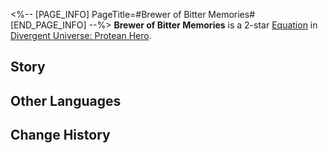<%-- [PAGE_INFO]
PageTitle=#Brewer of Bitter Memories#
[END_PAGE_INFO] --%>
{{Equation Infobox
|period   = Protean Hero
|rarity   = 2
|path1    = Remembrance*4
|path2    = Elation*2
|effect   = Every stack of "{{Extra Effect|Obsession|61000049}}" additionally increases all ally targets' ATK by {{Color|h|1.5%}}. After a character uses an attack, their memosprite's next attack is considered as a Follow-up ATK.
|mentions = Phagousa; Zagreus
}}
'''Brewer of Bitter Memories''' is a 2-star [[Divergent Universe: Protean Hero/Equations|Equation]] in [[Divergent Universe: Protean Hero]].

==Story==
{{Description|O weary traveler, come take a sip of this mellow honey brew.<br />Its bounty rivals Phagousa's finest hoard, so enchanting that even Zagreus would drop their tricks just to catch its scent.<br />In return, all I seek is for you to share your tales from the road.<br />What heart-wrenching tales and scenes have you encountered on your journey?<br />Don't get me wrong. I'm not a fan of tragedies.<br />I hail from the tavern of Mythemis, where impassioned melodies echo day and night.<br />My nectar, however, is not crafted from ordinary grain.<br />It's forged from the countless sorrows of the world, each drop a testament to human suffering.<br />In search of ingredients for my brew, I've journeyed to this desolate land,<br />Soaking in the bittersweet tapestry of human life and the mournful echoes of countless souls.<br />Take your seat, let's drink and chat.<br />Since life is a tapestry woven with sorrow, let's drown in this nectar until the break of dawn.}}
<!--
==Gameplay Notes==
* 
-->
==Other Languages==
{{Other Languages
|en   = Brewer of Bitter Memories
|zhs  = 苦忆酿酒师
|zht  = 苦憶釀酒師
|ja   = {{Rubi|苦|にが}}き{{Rubi|記憶|きおく}}の{{Rubi|醸造士|ブルワー}}
|ko   = 씁쓸한 기억의 양조사
|es   = Enólogo de recuerdos amargos
|fr   = Artisan des souvenirs amers
|ru   = Винодел горьких воспоминаний
|th   = นักชงความขมขื่น
|vi   = Thợ Ủ Rượu Hồi Ức Đắng
|de   = Brauer bitterer Erinnerungen
|id   = Brewer of Bitter Memories
|pt   = Fabricante de Memórias Amargas
}}

==Change History==
{{Change History|3.1}}